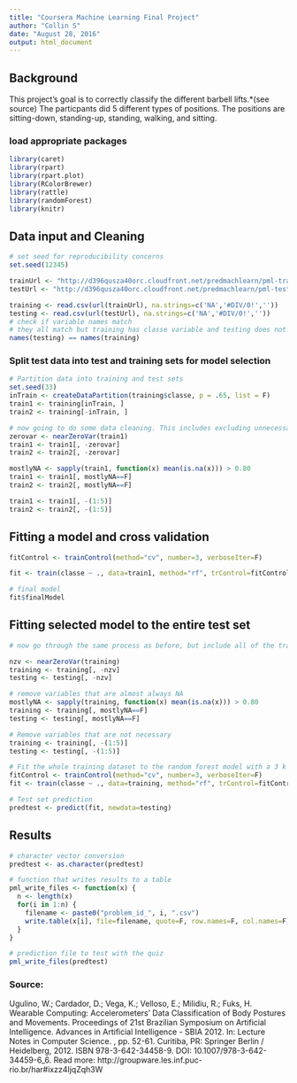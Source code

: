 ```yaml
---
title: "Coursera Machine Learning Final Project"
author: "Collin S"
date: "August 28, 2016"
output: html_document
---
```


## Background
This project's goal is to correctly classify the different barbell lifts.*(see source) The particpants did 5 different types of positions. The positions are sitting-down, standing-up, standing, walking, and sitting.  

### load appropriate packages

```r
library(caret)
library(rpart)
library(rpart.plot)
library(RColorBrewer)
library(rattle)
library(randomForest)
library(knitr)
```

## Data input and Cleaning

```r
# set seed for reproducibility concerns
set.seed(12345)

trainUrl <- "http://d396qusza40orc.cloudfront.net/predmachlearn/pml-training.csv"
testUrl <- "http://d396qusza40orc.cloudfront.net/predmachlearn/pml-testing.csv"

training <- read.csv(url(trainUrl), na.strings=c('NA','#DIV/0!',''))
testing <- read.csv(url(testUrl), na.strings=c('NA','#DIV/0!',''))
# check if variable names match
# they all match but training has classe variable and testing does not!
names(testing) == names(training)
```

### Split test data into test and training sets for model selection

```r
# Partition data into training and test sets 
set.seed(33)
inTrain <- createDataPartition(training$classe, p = .65, list = F)
train1 <- training[inTrain, ]
train2 <- training[-inTrain, ]

# now going to do some data cleaning. This includes excluding unnecessary variables, removing near zero variance data, and data with lots of NAs 
zerovar <- nearZeroVar(train1)
train1 <- train1[, -zerovar]
train2 <- train2[, -zerovar]

mostlyNA <- sapply(train1, function(x) mean(is.na(x))) > 0.80
train1 <- train1[, mostlyNA==F]
train2 <- train2[, mostlyNA==F]

train1 <- train1[, -(1:5)]
train2 <- train2[, -(1:5)]
```

## Fitting a model and cross validation

```r
fitControl <- trainControl(method="cv", number=3, verboseIter=F)

fit <- train(classe ~ ., data=train1, method="rf", trControl=fitControl)

# final model
fit$finalModel
```

## Fitting selected model to the entire test set
```r
# now go through the same process as before, but include all of the training data. This will give the algorithm more information thus improving the model. 

nzv <- nearZeroVar(training)
training <- training[, -nzv]
testing <- testing[, -nzv]

# remove variables that are almost always NA
mostlyNA <- sapply(training, function(x) mean(is.na(x))) > 0.80
training <- training[, mostlyNA==F]
testing <- testing[, mostlyNA==F]

# Remove variables that are not necessary
training <- training[, -(1:5)]
testing <- testing[, -(1:5)]

# Fit the whole training dataset to the random forest model with a 3 k fold cross validation
fitControl <- trainControl(method="cv", number=3, verboseIter=F)
fit <- train(classe ~ ., data=training, method="rf", trControl=fitControl)

# Test set prediction
predtest <- predict(fit, newdata=testing)
```


## Results
``` r
# character vector conversion
predtest <- as.character(predtest)

# function that writes results to a table
pml_write_files <- function(x) {
  n <- length(x)
  for(i in 1:n) {
    filename <- paste0("problem_id_", i, ".csv")
    write.table(x[i], file=filename, quote=F, row.names=F, col.names=F)
  }
}

# prediction file to test with the quiz
pml_write_files(predtest)
```


### Source:
Ugulino, W.; Cardador, D.; Vega, K.; Velloso, E.; Milidiu, R.; Fuks, H. Wearable Computing: Accelerometers' Data Classification of Body Postures and Movements. Proceedings of 21st Brazilian Symposium on Artificial Intelligence. Advances in Artificial Intelligence - SBIA 2012. In: Lecture Notes in Computer Science. , pp. 52-61. Curitiba, PR: Springer Berlin / Heidelberg, 2012. ISBN 978-3-642-34458-9. DOI: 10.1007/978-3-642-34459-6_6.
Read more: http://groupware.les.inf.puc-rio.br/har#ixzz4IjqZqh3W

